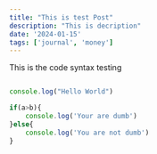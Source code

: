 ```yaml
---
title: "This is test Post"
description: "This is decription"
date: '2024-01-15'
tags: ['journal', 'money']
---
```


This is the code syntax testing

```javascript

console.log("Hello World")

if(a>b){
    console.log('Your are dumb')
}else{
    console.log('You are not dumb')
}

```